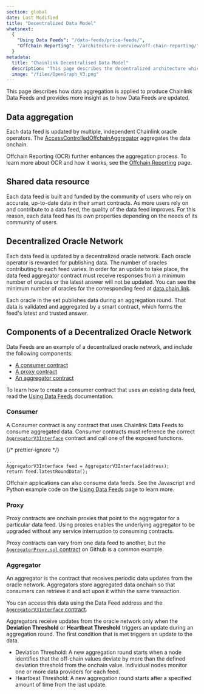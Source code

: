 ```yaml
---
section: global
date: Last Modified
title: "Decentralized Data Model"
whatsnext:
  {
    "Using Data Feeds": "/data-feeds/price-feeds/",
    "Offchain Reporting": "/architecture-overview/off-chain-reporting/",
  }
metadata:
  title: "Chainlink Decentralised Data Model"
  description: "This page describes the decentralized architecture which enables Chainlink to aggregate data from multiple independent node operators."
  image: "/files/OpenGraph_V3.png"
---
```



This page describes how data aggregation is applied to produce Chainlink Data Feeds and provides more insight as to how Data Feeds are updated.

## Data aggregation

Each data feed is updated by multiple, independent Chainlink oracle operators. The [AccessControlledOffchainAggregator](https://github.com/smartcontractkit/libocr/blob/master/contract/AccessControlledOffchainAggregator.sol) aggregates the data onchain.

Offchain Reporting (OCR) further enhances the aggregation process. To learn more about OCR and how it works, see the [Offchain Reporting](/architecture-overview/off-chain-reporting) page.

<ClickToZoom src="/images/contract-devs/price-aggr.png" />

## Shared data resource

Each data feed is built and funded by the community of users who rely on accurate, up-to-date data in their smart contracts. As more users rely on and contribute to a data feed, the quality of the data feed improves. For this reason, each data feed has its own properties depending on the needs of its community of users.

## Decentralized Oracle Network

Each data feed is updated by a decentralized oracle network. Each oracle operator is rewarded for publishing data. The number of oracles contributing to each feed varies. In order for an update to take place, the data feed aggregator contract must receive responses from a minimum number of oracles or the latest answer will not be updated. You can see the minimum number of oracles for the corresponding feed at [data.chain.link](https://data.chain.link).

Each oracle in the set publishes data during an aggregation round. That data is validated and aggregated by a smart contract, which forms the feed's latest and trusted answer.

## Components of a Decentralized Oracle Network

Data Feeds are an example of a decentralized oracle network, and include the following components:

- [A consumer contract](#consumer)
- [A proxy contract](#proxy)
- [An aggregator contract](#aggregator)

To learn how to create a consumer contract that uses an existing data feed, read the [Using Data Feeds](/data-feeds/price-feeds) documentation.

### Consumer

A Consumer contract is any contract that uses Chainlink Data Feeds to consume aggregated data. Consumer contracts must reference the correct [`AggregatorV3Interface`](https://github.com/smartcontractkit/chainlink/blob/master/contracts/src/v0.8/shared/interfaces/AggregatorV3Interface.sol) contract and call one of the exposed functions.

{/* prettier-ignore */}
```solidity
...
AggregatorV3Interface feed = AggregatorV3Interface(address);
return feed.latestRoundData();
```

Offchain applications can also consume data feeds. See the Javascript and Python example code on the [Using Data Feeds](/data-feeds/price-feeds) page to learn more.

### Proxy

Proxy contracts are onchain proxies that point to the aggregator for a particular data feed. Using proxies enables the underlying aggregator to be upgraded without any service interruption to consuming contracts.

Proxy contracts can vary from one data feed to another, but the [`AggregatorProxy.sol` contract](https://github.com/smartcontractkit/chainlink/blob/master/contracts/src/v0.7/dev/AggregatorProxy.sol) on Github is a common example.

### Aggregator

An aggregator is the contract that receives periodic data updates from the oracle network. Aggregators store aggregated data onchain so that consumers can retrieve it and act upon it within the same transaction.

You can access this data using the Data Feed address and the [`AggregatorV3Interface` contract](https://github.com/smartcontractkit/chainlink/blob/master/contracts/src/v0.8/shared/interfaces/AggregatorV3Interface.sol).

Aggregators receive updates from the oracle network only when the **Deviation Threshold** or **Heartbeat Threshold** triggers an update during an aggregation round. The first condition that is met triggers an update to the data.

- Deviation Threshold: A new aggregation round starts when a node identifies that the off-chain values deviate by more than the defined deviation threshold from the onchain value. Individual nodes monitor one or more data providers for each feed.
- Heartbeat Threshold: A new aggregation round starts after a specified amount of time from the last update.
